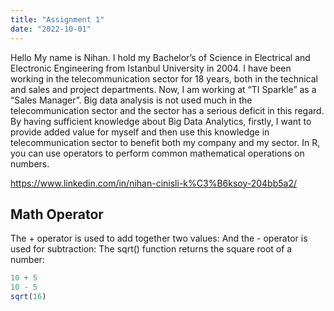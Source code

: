 ```yaml
---
title: "Assignment 1"
date: "2022-10-01"
---
```


Hello My name is Nihan. I hold my Bachelor's of Science in Electrical and Electronic Engineering from Istanbul University in 2004. I have been working in the telecommunication sector for 18 years, both in the technical and sales and project departments. Now, I am working at "TI Sparkle" as a "Sales Manager". Big data analysis is not used much in the telecommunication sector and the sector has a serious deficit in this regard. By having sufficient knowledge about Big Data Analytics, firstly, I want to provide added value for myself and then use this knowledge in telecommunication sector to benefit both my company and my sector. In R, you can use operators to perform common mathematical operations on numbers.

<https://www.linkedin.com/in/nihan-cinisli-k%C3%B6ksoy-204bb5a2/>

## Math Operator 

The + operator is used to add together two values:
And the - operator is used for subtraction:
The sqrt() function returns the square root of a number:

```r
10 + 5
10 - 5
sqrt(16)
```

